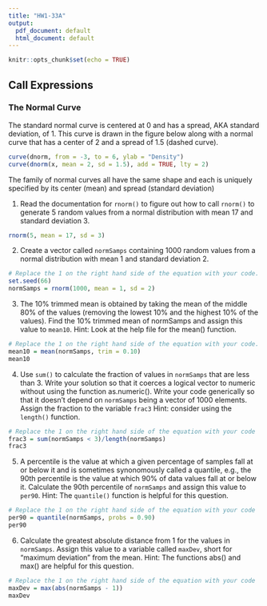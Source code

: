 ```yaml
---
title: "HW1-33A"
output:
  pdf_document: default
  html_document: default
---
```


```r
knitr::opts_chunk$set(echo = TRUE)
```

## Call Expressions

### The Normal Curve

The standard normal curve is centered at 0 and has a spread, AKA standard deviation, of 1. This curve is drawn in the figure below along with a normal curve that has a center of 2 and a spread of 1.5 (dashed curve).

```r
curve(dnorm, from = -3, to = 6, ylab = "Density")
curve(dnorm(x, mean = 2, sd = 1.5), add = TRUE, lty = 2)
```


The family of normal curves all have the same shape and each is uniquely specified by its center (mean) and spread (standard deviation)  


1. Read the documentation for `rnorm()` to figure out how to call `rnorm()` to generate 5 random values from a normal distribution with mean 17 and standard deviation 3.
```r
rnorm(5, mean = 17, sd = 3)
```

2. Create a vector called `normSamps` containing 1000 random values from a normal distribution with mean 1 and standard deviation 2.
```r
# Replace the 1 on the right hand side of the equation with your code. Do not modify the call to set.seed()
set.seed(66)
normSamps = rnorm(1000, mean = 1, sd = 2)
```

3. The 10% trimmed mean is obtained by taking the mean of the middle 80% of the values (removing the lowest 10% and the highest 10% of the values). Find the 10% trimmed mean of normSamps and assign this value to `mean10`. 
Hint: Look at the help file for the mean() function.
```r
# Replace the 1 on the right hand side of the equation with your code.
mean10 = mean(normSamps, trim = 0.10)
mean10
```

4. Use `sum()` to calculate the fraction of values in 
`normSamps` that are less than 3. 
Write your solution so that it coerces a logical vector to numeric without using the function as.numeric().
Write your code generically so that it doesn't depend on
`normSamps` being a vector of 1000 elements.
Assign the fraction to the variable `frac3`
Hint: consider using the `length()` function.
```r
# Replace the 1 on the right hand side of the equation with your code
frac3 = sum(normSamps < 3)/length(normSamps)
frac3
```



5. A percentile is the value at which a given percentage of samples fall at or below it and is sometimes synonomously called a quantile, e.g., the 90th percentile is the value at which 90% of data values fall at or below it. Calculate the 90th percentile of `normSamps` and assign this value to `per90`. 
Hint: The `quantile()` function is helpful for this question.
```r
# Replace the 1 on the right hand side of the equation with your code
per90 = quantile(normSamps, probs = 0.90)
per90
```



6. Calculate the greatest absolute distance from 1 for the values in `normSamps`. Assign this value to a variable called `maxDev`, short for "maximum deviation" from the mean. Hint: The functions abs() and max() are helpful for this question.
```r
# Replace the 1 on the right hand side of the equation with your code
maxDev = max(abs(normSamps - 1))
maxDev
```
